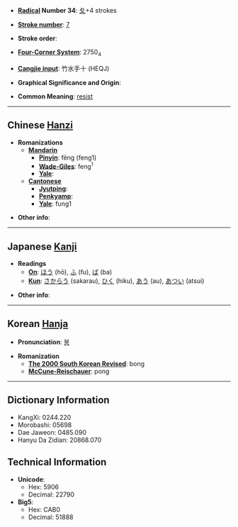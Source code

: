 * '''[[Wiktionary:Chinese radical index| Radical]] Number 34''': [[Wiktionary:Chinese radical index 夂|夂]]+4 strokes

* '''[[Wiktionary:Chinese total strokes index|Stroke number]]''': [[Wiktionary:Chinese total strokes index 7|7]]

* '''Stroke order''': 

* '''[[Wiktionary:Chinese four corner index|Four-Corner System]]''': 2750<sub>4</sub>

* '''[[Wiktionary:Chinese Cangjie index|Cangjie input]]''': 竹水手十 (HEQJ)

* '''Graphical Significance and Origin''': 

* '''Common Meaning''': [[resist]]

----

== Chinese [[Hanzi]] ==

* '''Romanizations'''
** '''[[Mandarin]]'''
*** '''[[Pinyin]]''': fēng (feng1)
*** '''[[Wade-Giles]]''': feng<sup>1</sup>
*** '''[[Yale]]''': 
** '''[[Cantonese]]'''
*** '''[[Jyutping]]''':
*** '''[[Penkyamp]]''': 
*** '''[[Yale]]''': fung1

* '''Other info''': 

----

== Japanese [[Kanji]] ==

* '''Readings'''
** '''[[On]]''': [[ほう]] (hō), [[ふ]] (fu), [[ば]] (ba)
** '''[[Kun]]''': [[さからう]] (sakarau), [[ひく]] (hiku), [[あう]] (au), [[あつい]] (atsui)

* '''Other info''':  

----

== Korean [[Hanja]] ==

* '''Pronunciation''': [[봉]]

* '''Romanization'''
** '''[[The 2000 South Korean Revised Romanization|The 2000 South Korean Revised]]''': bong
** '''[[McCune-Reischauer]]''': pong

----

== Dictionary Information ==

* KangXi: 0244.220
* Morobashi: 05698
* Dae Jaweon: 0485.090
* Hanyu Da Zidian: 20868.070

== Technical Information ==

* '''Unicode''':
** Hex: 5906
** Decimal: 22790
* '''Big5''':
** Hex: CAB0
** Decimal: 51888